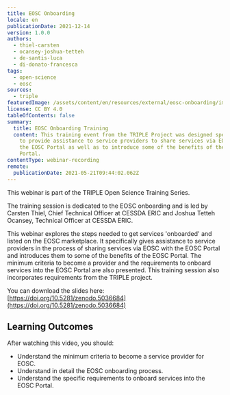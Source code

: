 ```yaml
---
title: EOSC Onboarding
locale: en
publicationDate: 2021-12-14
version: 1.0.0
authors:
  - thiel-carsten
  - ocansey-joshua-tetteh
  - de-santis-luca
  - di-donato-francesca
tags:
  - open-science
  - eosc
sources:
  - triple
featuredImage: /assets/content/en/resources/external/eosc-onboarding/image.png
license: CC BY 4.0
tableOfContents: false
summary:
  title: EOSC Onboarding Training
  content: This training event from the TRIPLE Project was designed specifically
    to provide assistance to service providers to share services via EOSC with
    the EOSC Portal as well as to introduce some of the benefits of the EOSC
    Portal.
contentType: webinar-recording
remote:
  publicationDate: 2021-05-21T09:44:02.062Z
---
```

This webinar is part of the TRIPLE Open Science Training Series.

The training session is dedicated to the EOSC onboarding and is led by Carsten Thiel, Chief Technical Officer at CESSDA ERIC and Joshua Tetteh Ocansey, Technical Officer at CESSDA ERIC.

This webinar explores the steps needed to get services 'onboarded' and listed on the EOSC marketplace. It specifically gives assistance to service providers in the process of sharing services via EOSC with the EOSC Portal and introduces them to some of the benefits of the EOSC Portal. The minimum criteria to become a provider and the requirements to onboard services into the EOSC Portal are also presented. This training session also incorporates requirements from the TRIPLE project.

You can download the slides here: [https://doi.org/10.5281/zenodo.5036684](https://doi.org/10.5281/zenodo.5036684)

## Learning Outcomes

After watching this video, you should:

* Understand the minimum criteria to become a service provider for EOSC.
* Understand in detail the EOSC onboarding process.
* Understand the specific requirements to onboard services into the EOSC Portal.

<VideoCard provider="youtube" id="nMqhLXZXHaw" title="EOSC Onboarding" subtitle="Click here to view" image="images/screencapture.png" />

